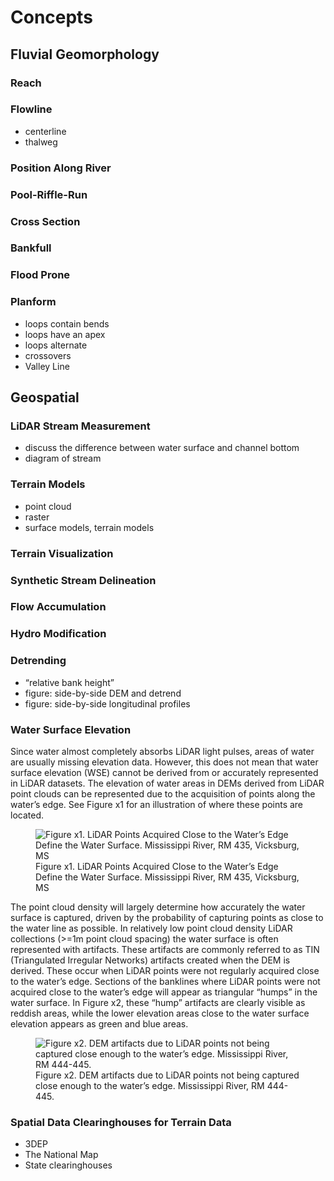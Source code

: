 # Concepts


## Fluvial Geomorphology

### Reach

### Flowline
* centerline
* thalweg

### Position Along River

### Pool-Riffle-Run

### Cross Section

### Bankfull

### Flood Prone

### Planform
* loops contain bends
* loops have an apex
* loops alternate
* crossovers
* Valley Line



## Geospatial

### LiDAR Stream Measurement
* discuss the difference between water surface and channel bottom
* diagram of stream

### Terrain Models
* point cloud
* raster
* surface models, terrain models

### Terrain Visualization

### Synthetic Stream Delineation

### Flow Accumulation 

### Hydro Modification

### Detrending





* "relative bank height"
* figure: side-by-side DEM and detrend
* figure: side-by-side longitudinal profiles

### Water Surface Elevation
Since water almost completely absorbs LiDAR light pulses, areas of water are usually missing elevation data. However, this does not mean that water surface elevation (WSE) cannot be derived from or accurately represented in LiDAR datasets. The elevation of water areas in DEMs derived from LiDAR point clouds can be represented due to the acquisition of points along the water's edge. See Figure x1 for an illustration of where these points are located.

![Figure x1. LiDAR Points Acquired Close to the Water's Edge Define the Water Surface. Mississippi River, RM 435, Vicksburg, MS ](./docs/figures/water_edge_lidar_points.png)

The point cloud density will largely determine how accurately the water surface is captured, driven by the probability of capturing points as close to the water line as possible. In relatively low point cloud density LiDAR collections (>=1m point cloud spacing) the water surface is often represented with artifacts. These artifacts are commonly referred to as TIN (Triangulated Irregular Networks) artifacts created when the DEM is derived. These occur when LiDAR points were not regularly acquired close to the water's edge. Sections of the banklines where LiDAR points were not acquired close to the water's edge will appear as triangular "humps" in the water surface. In Figure x2, these "hump" artifacts are clearly visible as reddish areas, while the lower elevation areas close to the water surface elevation appears as green and blue areas. 

![Figure x2. DEM artifacts due to LiDAR points not being captured close enough to the water's edge. Mississippi River, RM 444-445.](./docs/figures/R1_Detail.png)

### Spatial Data Clearinghouses for Terrain Data
* 3DEP
* The National Map
* State clearinghouses
